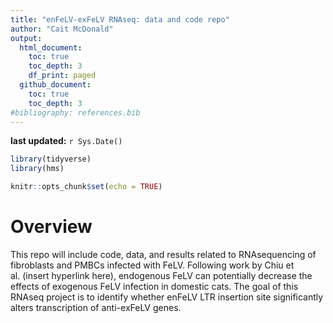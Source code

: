 ```yaml
---
title: "enFeLV-exFeLV RNAseq: data and code repo"
author: "Cait McDonald"
output: 
  html_document:
    toc: true
    toc_depth: 3
    df_print: paged
  github_document:
    toc: true
    toc_depth: 3
#bibliography: references.bib
---
```


**last updated:** `r Sys.Date()`

```r
library(tidyverse)
library(hms)

knitr::opts_chunk$set(echo = TRUE)
```

# Overview

This repo will include code, data, and results related to RNAsequencing of fibroblasts and PMBCs infected with FeLV. Following work by Chiu et al. (insert hyperlink here), endogenous FeLV can potentially decrease the effects of exogenous FeLV infection in domestic cats. The goal of this RNAseq project is to identify whether enFeLV LTR insertion site significantly alters transcription of anti-exFeLV genes.
